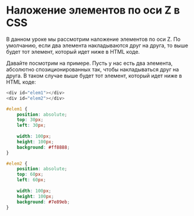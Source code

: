# Наложение элементов по оси Z в CSS

В данном уроке мы рассмотрим наложение элементов по оси Z. По умолчанию, если два элемента накладываются друг на друга, то выше будет тот элемент, который идет ниже в HTML коде.

Давайте посмотрим на примере. Пусть у нас есть два элемента, абсолютно спозиционированных так, чтобы накладываться друг на друга. В таком случае выше будет тот элемент, который идет ниже в HTML коде:

```js showLineNumbers copy
<div id="elem1"></div>
<div id="elem2"></div>
```

```css showLineNumbers copy
#elem1 {
	position: absolute;
	top: 30px;
	left: 30px;
	
	width: 100px;
	height: 100px;
	background: #ff8888;
}

#elem2 {
	position: absolute;
	top: 60px;
	left: 60px;
	
	width: 100px;
	height: 100px;
	background: #7e89eb;
}
```